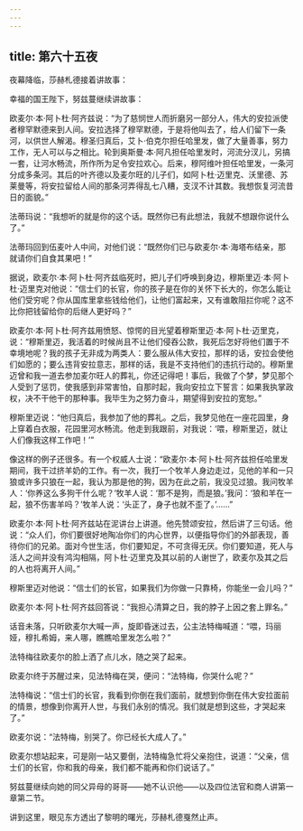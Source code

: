 ```yaml
---
---
---
```

title: 第六十五夜
---






夜幕降临，莎赫札德接着讲故事：





幸福的国王陛下，努兹蔓继续讲故事：





欧麦尔·本·阿卜杜·阿齐兹说：“为了慈悯世人而折磨另一部分人，伟大的安拉派使者穆罕默德来到人间。安拉选择了穆罕默德，于是将他叫去了，给人们留下一条河，以供世人解渴。穆圣归真后，艾卜·伯克尔担任哈里发，做了大量善事，努力工作，无人可以与之相比。轮到奥斯曼·本·阿凡担任哈里发时，河流分汊儿，另搞一套，让河水畅流，所作所为足令安拉欢心。后来，穆阿维叶担任哈里发，一条河分成多条河。其后的叶齐德以及麦尔旺的儿子们，如阿卜杜·迈里克、沃里德、苏莱曼等，将安拉留给人间的那条河弄得乱七八糟，支汊不计其数。我想恢复河流昔日的面貌。”

法蒂玛说：“我想听的就是你的这个话。既然你已有此想法，我就不想跟你说什么了。”

法蒂玛回到伍麦叶人中间，对他们说：“既然你们已与欧麦尔·本·海塔布结亲，那就请你们自食其果吧！”

据说，欧麦尔·本·阿卜杜·阿齐兹临死时，把儿子们呼唤到身边，穆斯里迈·本·阿卜杜·迈里克对他说：“信士们的长官，你的孩子是在你的关怀下长大的，你怎么能让他们受穷呢？你从国库里拿些钱给他们，让他们富起来，又有谁敢阻拦你呢？这不比你把钱留给你的后继人更好吗？”

欧麦尔·本·阿卜杜·阿齐兹用愤怒、惊愕的目光望着穆斯里迈·本·阿卜杜·迈里克，说：“穆斯里迈，我活着的时候尚且不让他们侵吞公款，我死后怎好将他们置于不幸境地呢？我的孩子无非成为两类人：要么服从伟大安拉，那样的话，安拉会使他们如愿的；要么违背安拉意志，那样的话，我是不支持他们的违抗行动的。穆斯里迈曾和我一道去参加麦尔旺人的葬礼，你还记得吧！事后，我做了个梦，梦见那个人受到了惩罚，使我感到非常害怕，自那时起，我向安拉立下誓言：如果我执掌政权，决不干他干的那种事。我毕生为之努力奋斗，期望得到安拉的宽恕。”

穆斯里迈说：“他归真后，我参加了他的葬礼。之后，我梦见他在一座花园里，身上穿着白衣服，花园里河水畅流。他走到我跟前，对我说：‘喂，穆斯里迈，就让人们像我这样工作吧！’”

像这样的例子还很多。有一个权威人士说：“欧麦尔·本·阿卜杜·阿齐兹担任哈里发期间，我干过挤羊奶的工作。有一次，我打一个牧羊人身边走过，见他的羊和一只狼或许多只狼在一起，我认为那是他的狗，因为在此之前，我没见过狼。我问牧羊人：‘你养这么多狗干什么呢？’牧羊人说：‘那不是狗，而是狼。’我问：‘狼和羊在一起，狼不伤害羊吗？’牧羊人说：‘头正了，身子也就不歪了。’……”

欧麦尔·本·阿卜杜·阿齐兹站在泥讲台上讲道。他先赞颂安拉，然后讲了三句话。他说：“众人们，你们要很好地陶冶你们的内心世界，以便指导你们的外部表现，善待你们的兄弟。面对今世生活，你们要知足，不可贪得无厌。你们要知道，死人与活人之间并没有鸿沟相隔，阿卜杜·迈里克及其以前的人谢世了，欧麦尔及其之后的人也将离开人间。”

穆斯里迈对他说：“信士们的长官，如果我们为你做一只靠椅，你能坐一会儿吗？”

欧麦尔·本·阿卜杜·阿齐兹回答说：“我担心清算之日，我的脖子上因之套上罪名。”

话音未落，只听欧麦尔大喊一声，旋即昏迷过去，公主法特梅喊道：“喂，玛丽娅，穆扎希姆，来人哪，瞧瞧哈里发怎么啦？”

法特梅往欧麦尔的脸上洒了点儿水，随之哭了起来。

欧麦尔终于苏醒过来，见法特梅在哭，便问：“法特梅，你哭什么呢？”

法特梅说：“信士们的长官，我看到你倒在我们面前，就想到你倒在伟大安拉面前的情景，想像到你离开人世，与我们永别的情况。我们就是想到这些，才哭起来了。”

欧麦尔说：“法特梅，别哭了。你已经长大成人了。”

欧麦尔想站起来，可是刚一站又要倒，法特梅急忙将父亲抱住，说道：“父亲，信士们的长官，你和我的母亲，我们都不能再和你们说话了。”

努兹蔓继续向她的同父异母的哥哥——她不认识他——以及四位法官和商人讲第一章第二节。





讲到这里，眼见东方透出了黎明的曙光，莎赫札德戛然止声。
